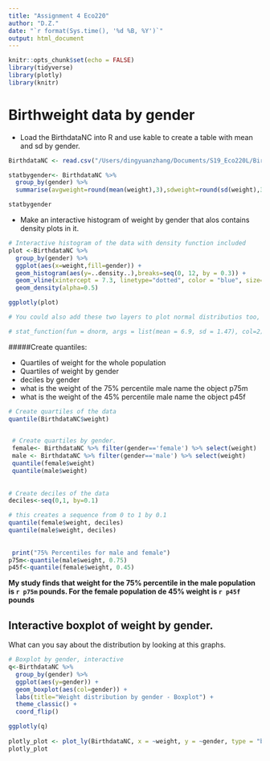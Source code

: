 ```yaml
---
title: "Assignment 4 Eco220"
author: "D.Z."
date: "`r format(Sys.time(), '%d %B, %Y')`"
output: html_document
---
```


```r
knitr::opts_chunk$set(echo = FALSE)
library(tidyverse)
library(plotly)
library(knitr)
```

# Birthweight data by gender 

* Load the BirthdataNC into R and use kable to create a table with mean and sd by gender. 

```r
BirthdataNC <- read.csv("/Users/dingyuanzhang/Documents/S19_Eco220L/BirthdataNC.csv")

statbygender<- BirthdataNC %>%
  group_by(gender) %>%
  summarise(avgweight=round(mean(weight),3),sdweight=round(sd(weight),3))

statbygender
```

* Make an interactive histogram of weight by gender that alos contains density plots in it. 

```r
# Interactive histogram of the data with density function included
plot <-BirthdataNC %>%
  group_by(gender) %>%
  ggplot(aes(x=weight,fill=gender)) +
  geom_histogram(aes(y=..density..),breaks=seq(0, 12, by = 0.3)) +
  geom_vline(xintercept = 7.3, linetype="dotted", color = "blue", size=1.5) +
  geom_density(alpha=0.5)

ggplotly(plot)

# You could also add these two layers to plot normal distributios too, similar to what we did in class for the sampling dist. No need to that here, but this is how you do it. 

# stat_function(fun = dnorm, args = list(mean = 6.9, sd = 1.47), col=2)+ stat_function(fun = dnorm, args = list(mean = 7.3, sd = 1.51), col=4)+ labs(title="Histogram for sample means")+ theme_classic()
```


#####Create quantiles:

* Quartiles of weight for the whole population
* Quartiles of weight by gender
* deciles by gender
* what is the weight of the 75% percentile male name the object p75m
* what is the weight of the 45% percentile male name the object p45f


```r
# Create quartiles of the data
quantile(BirthdataNC$weight)

 
 # Create quartiles by gender. 
 female<- BirthdataNC %>% filter(gender=='female') %>% select(weight)
 male <- BirthdataNC %>% filter(gender=='male') %>% select(weight)
 quantile(female$weight)
 quantile(male$weight)
 
 
# Create deciles of the data
deciles<-seq(0,1, by=0.1) 

# this creates a sequence from 0 to 1 by 0.1
quantile(female$weight, deciles)
quantile(male$weight, deciles) 
  
  
 print("75% Percentiles for male and female")
p75m<-quantile(male$weight, 0.75)
p45f<-quantile(female$weight, 0.45)
```


**My study finds that weight for the 75% percentile in the male population is `r p75m` pounds.  For the female population de 45% weight is `r p45f` pounds**

## Interactive boxplot of weight by gender. 

What can you say about the distribution by looking at this graphs. 

```r
# Boxplot by gender, interactive 
q<-BirthdataNC %>%
  group_by(gender) %>%
  ggplot(aes(y=gender)) +
  geom_boxplot(aes(col=gender)) +
  labs(title="Weight distribution by gender - Boxplot") +
  theme_classic() +
  coord_flip()

ggplotly(q)
 
plotly_plot <- plot_ly(BirthdataNC, x = ~weight, y = ~gender, type = "box")
plotly_plot
```

